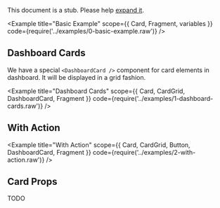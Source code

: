 

This document is a stub. Please help [expand it](https://github.com/kata-ai/kata-kit).

<Example title="Basic Example" scope={{ Card, Fragment, variables }} code={require('../examples/0-basic-example.raw')} />

## Dashboard Cards

We have a special `<DashboardCard />` component for card elements in dashboard. It will be displayed in a grid fashion.

<Example title="Dashboard Cards" scope={{ Card, CardGrid, DashboardCard, Fragment }} code={require('../examples/1-dashboard-cards.raw')} />

## With Action

<Example title="With Action" scope={{ Card, CardGrid, Button, DashboardCard, Fragment }} code={require('../examples/2-with-action.raw')} />

## Card Props

TODO

